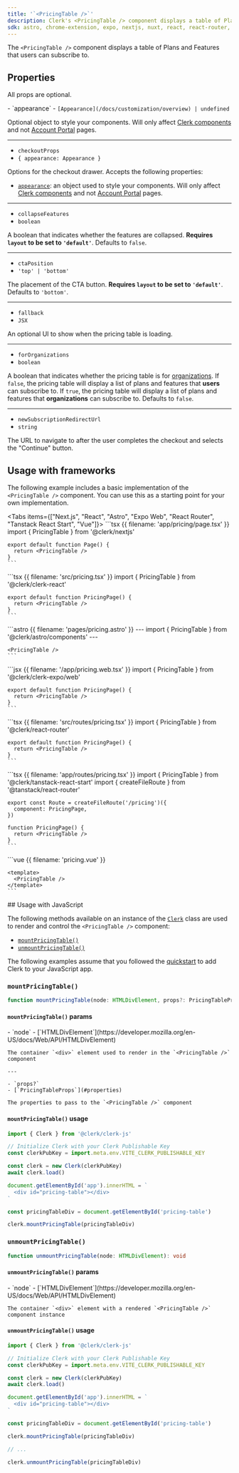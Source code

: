 ```yaml
---
title: '`<PricingTable />`'
description: Clerk's <PricingTable /> component displays a table of Plans and Features that users can subscribe to.
sdk: astro, chrome-extension, expo, nextjs, nuxt, react, react-router, remix, tanstack-react-start, vue, js-frontend
---
```


<If sdk="expo">
  <Include src="_partials/expo/web-only-callout" />
</If>

The `<PricingTable />` component displays a table of Plans and Features that users can subscribe to.

## Properties

All props are optional.

<Properties>
  - `appearance`
  - <code>[Appearance](/docs/customization/overview) | undefined</code>

  Optional object to style your components. Will only affect [Clerk components](/docs/components/overview) and not [Account Portal](/docs/account-portal/overview) pages.

  ---

  - `checkoutProps`
  - `{ appearance: Appearance }`

  Options for the checkout drawer. Accepts the following properties:

  - [`appearance`](/docs/customization/overview): an object used to style your components. Will only affect [Clerk components](/docs/components/overview) and not [Account Portal](/docs/account-portal/overview) pages.

  ---

  - `collapseFeatures`
  - `boolean`

  A boolean that indicates whether the features are collapsed. **Requires `layout` to be set to `'default'`**. Defaults to `false`.

  ---

  - `ctaPosition`
  - `'top' | 'bottom'`

  The placement of the CTA button. **Requires `layout` to be set to `'default'`**. Defaults to `'bottom'`.

  ---

  - `fallback`
  - `JSX`

  An optional UI to show when the pricing table is loading.

  ---

  - `forOrganizations`
  - `boolean`

  A boolean that indicates whether the pricing table is for [organizations](/docs/organizations/overview). If `false`, the pricing table will display a list of plans and features that **users** can subscribe to. If `true`, the pricing table will display a list of plans and features that **organizations** can subscribe to. Defaults to `false`.

  ---

  - `newSubscriptionRedirectUrl`
  - `string`

  The URL to navigate to after the user completes the checkout and selects the "Continue" button.
</Properties>

## Usage with frameworks

The following example includes a basic implementation of the `<PricingTable />` component. You can use this as a starting point for your own implementation.

<Tabs items={["Next.js", "React", "Astro", "Expo Web", "React Router", "Tanstack React Start", "Vue"]}>
  <Tab>
    ```tsx {{ filename: 'app/pricing/page.tsx' }}
    import { PricingTable } from '@clerk/nextjs'

    export default function Page() {
      return <PricingTable />
    }
    ```
  </Tab>

  <Tab>
    ```tsx {{ filename: 'src/pricing.tsx' }}
    import { PricingTable } from '@clerk/clerk-react'

    export default function PricingPage() {
      return <PricingTable />
    }
    ```
  </Tab>

  <Tab>
    ```astro {{ filename: 'pages/pricing.astro' }}
    ---
    import { PricingTable } from '@clerk/astro/components'
    ---

    <PricingTable />
    ```
  </Tab>

  <Tab>
    ```jsx {{ filename: '/app/pricing.web.tsx' }}
    import { PricingTable } from '@clerk/clerk-expo/web'

    export default function PricingPage() {
      return <PricingTable />
    }
    ```
  </Tab>

  <Tab>
    ```tsx {{ filename: 'src/routes/pricing.tsx' }}
    import { PricingTable } from '@clerk/react-router'

    export default function PricingPage() {
      return <PricingTable />
    }
    ```
  </Tab>

  <Tab>
    ```tsx {{ filename: 'app/routes/pricing.tsx' }}
    import { PricingTable } from '@clerk/tanstack-react-start'
    import { createFileRoute } from '@tanstack/react-router'

    export const Route = createFileRoute('/pricing')({
      component: PricingPage,
    })

    function PricingPage() {
      return <PricingTable />
    }
    ```
  </Tab>

  <Tab>
    ```vue {{ filename: 'pricing.vue' }}
    <script setup lang="ts">
    import { PricingTable } from '@clerk/vue'
    </script>

    <template>
      <PricingTable />
    </template>
    ```
  </Tab>
</Tabs>

<If sdk="js-frontend">
  ## Usage with JavaScript

  The following methods available on an instance of the [`Clerk`](/docs/references/javascript/clerk) class are used to render and control the `<PricingTable />` component:

  - [`mountPricingTable()`](#mount-pricing-table)
  - [`unmountPricingTable()`](#unmount-pricing-table)

  The following examples assume that you followed the [quickstart](/docs/quickstarts/javascript) to add Clerk to your JavaScript app.

  ### `mountPricingTable()`

  ```typescript
  function mountPricingTable(node: HTMLDivElement, props?: PricingTableProps): void
  ```

  #### `mountPricingTable()` params

  <Properties>
    - `node`
    - [`HTMLDivElement`](https://developer.mozilla.org/en-US/docs/Web/API/HTMLDivElement)

    The container `<div>` element used to render in the `<PricingTable />` component

    ---

    - `props?`
    - [`PricingTableProps`](#properties)

    The properties to pass to the `<PricingTable />` component
  </Properties>

  #### `mountPricingTable()` usage

  ```js {{ filename: 'main.js', mark: [15] }}
  import { Clerk } from '@clerk/clerk-js'

  // Initialize Clerk with your Clerk Publishable Key
  const clerkPubKey = import.meta.env.VITE_CLERK_PUBLISHABLE_KEY

  const clerk = new Clerk(clerkPubKey)
  await clerk.load()

  document.getElementById('app').innerHTML = `
    <div id="pricing-table"></div>
  `

  const pricingTableDiv = document.getElementById('pricing-table')

  clerk.mountPricingTable(pricingTableDiv)
  ```

  ### `unmountPricingTable()`

  ```typescript
  function unmountPricingTable(node: HTMLDivElement): void
  ```

  #### `unmountPricingTable()` params

  <Properties>
    - `node`
    - [`HTMLDivElement`](https://developer.mozilla.org/en-US/docs/Web/API/HTMLDivElement)

    The container `<div>` element with a rendered `<PricingTable />` component instance
  </Properties>

  #### `unmountPricingTable()` usage

  ```js {{ filename: 'main.js', mark: [19] }}
  import { Clerk } from '@clerk/clerk-js'

  // Initialize Clerk with your Clerk Publishable Key
  const clerkPubKey = import.meta.env.VITE_CLERK_PUBLISHABLE_KEY

  const clerk = new Clerk(clerkPubKey)
  await clerk.load()

  document.getElementById('app').innerHTML = `
    <div id="pricing-table"></div>
  `

  const pricingTableDiv = document.getElementById('pricing-table')

  clerk.mountPricingTable(pricingTableDiv)

  // ...

  clerk.unmountPricingTable(pricingTableDiv)
  ```
</If>
